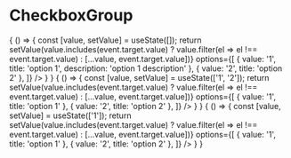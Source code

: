

<Meta title="Core/CheckboxGroup" component={CheckboxGroup} />

# CheckboxGroup

<Props of={CheckboxGroup} />

<Preview>
  <Story name="CheckboxGroup">
  {
    () => {
      const [value, setValue] = useState([]);
      return <CheckboxGroup
          name="option1"
          label="Options"
          value={value}
          onChange={event => setValue(value.includes(event.target.value) ? value.filter(el => el !== event.target.value) : [...value, event.target.value])}
          options={[
            { value: '1', title: 'option 1', description: 'option 1 description' },
            { value: '2', title: 'option 2' },
          ]}
        />
    }
  }
  </Story>
</Preview>

<Preview>
  <Story name="readonly">
  {
    () => {
      const [value, setValue] = useState(['1', '2']);
      return <CheckboxGroup
          name="option2"
          label="Options"
          readonly
          value={value}
          onChange={event => setValue(value.includes(event.target.value) ? value.filter(el => el !== event.target.value) : [...value, event.target.value])}
          options={[
            { value: '1', title: 'option 1' },
            { value: '2', title: 'option 2' },
          ]}
        />
    }
  }
  </Story>
</Preview>

<Preview>
  <Story name="disabled">
  {
    () => {
      const [value, setValue] = useState(['1']);
      return <CheckboxGroup
          name="option3"
          label="Options"
          disabled
          value={value}
          onChange={event => setValue(value.includes(event.target.value) ? value.filter(el => el !== event.target.value) : [...value, event.target.value])}
          options={[
            { value: '1', title: 'option 1' },
            { value: '2', title: 'option 2' },
          ]}
        />
    }
  }
  </Story>
</Preview>
